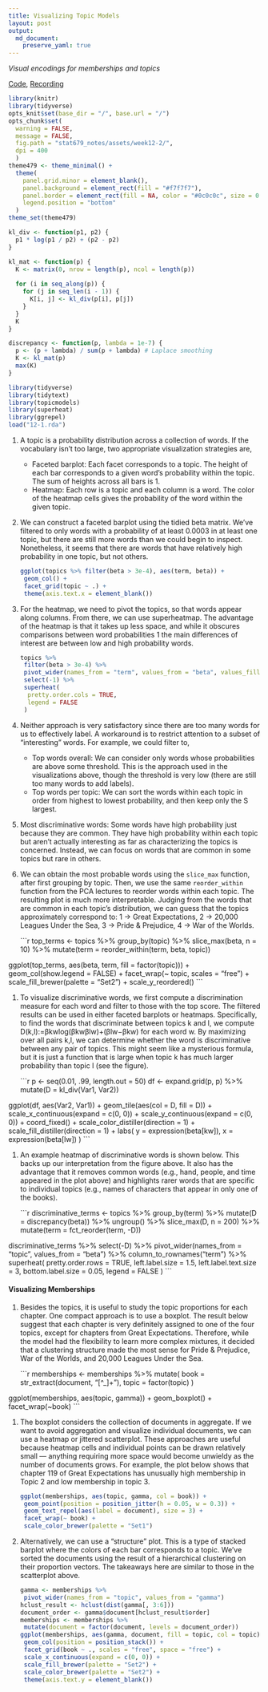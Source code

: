 ```yaml
---
title: Visualizing Topic Models
layout: post
output: 
  md_document:
    preserve_yaml: true
---
```


_Visual encodings for memberships and topics_

[Code](https://github.com/krisrs1128/stat679_code/tree/main/examples/week12/week12-2.Rmd), [Recording]()

```r
library(knitr)
library(tidyverse)
opts_knit$set(base_dir = "/", base.url = "/")
opts_chunk$set(
  warning = FALSE, 
  message = FALSE,
  fig.path = "stat679_notes/assets/week12-2/",
  dpi = 400
  )
theme479 <- theme_minimal() + 
  theme(
    panel.grid.minor = element_blank(),
    panel.background = element_rect(fill = "#f7f7f7"),
    panel.border = element_rect(fill = NA, color = "#0c0c0c", size = 0.6),
    legend.position = "bottom"
  )
theme_set(theme479)
```

```r
kl_div <- function(p1, p2) {
  p1 * log(p1 / p2) + (p2 - p2)
}

kl_mat <- function(p) {
  K <- matrix(0, nrow = length(p), ncol = length(p))
  
  for (i in seq_along(p)) {
    for (j in seq_len(i - 1)) {
      K[i, j] <- kl_div(p[i], p[j])
    }
  }
  K
}

discrepancy <- function(p, lambda = 1e-7) {
  p <- (p + lambda) / sum(p + lambda) # Laplace smoothing
  K <- kl_mat(p)
  max(K)
}
```


```r
library(tidyverse)
library(tidytext)
library(topicmodels)
library(superheat)
library(ggrepel)
load("12-1.rda")
```


1. A topic is a probability distribution across a collection of words. If the
vocabulary isn’t too large, two appropriate visualization strategies are,

    * Faceted barplot: Each facet corresponds to a topic. The height of each bar
    corresponds to a given word’s probability within the topic. The sum of
    heights across all bars is 1.
    * Heatmap: Each row is a topic and each column is a word. The color of the
    heatmap cells gives the probability of the word within the given topic.
		
1. We can construct a faceted barplot using the tidied beta matrix. We’ve
filtered to only words with a probability of at least 0.0003 in at least one
topic, but there are still more words than we could begin to inspect.
Nonetheless, it seems that there are words that have relatively high probability
in one topic, but not others.

    ```r
ggplot(topics %>% filter(beta > 3e-4), aes(term, beta)) +
  geom_col() +
  facet_grid(topic ~ .) +
  theme(axis.text.x = element_blank())
    ```
  
1. For the heatmap, we need to pivot the topics, so that words appear along
columns. From there, we can use superheatmap. The advantage of the heatmap is
that it takes up less space, and while it obscures comparisons between word
probabilities 1 the main differences of interest are between low and high
probability words.

    ```r
topics %>%
  filter(beta > 3e-4) %>%
  pivot_wider(names_from = "term", values_from = "beta", values_fill = 0, names_repair = "unique") %>%
  select(-1) %>%
  superheat(
      pretty.order.cols = TRUE,
      legend = FALSE
  )
    ```
	
1. Neither approach is very satisfactory since there are too many words for us
to effectively label. A workaround is to restrict attention to a subset of
“interesting” words. For example, we could filter to,

    * Top words overall: We can consider only words whose probabilities are
    above some threshold. This is the approach used in the visualizations above,
    though the threshold is very low (there are still too many words to add
    labels).
    * Top words per topic: We can sort the words within each topic in order from
    highest to lowest probability, and then keep only the S largest.
 
1. Most discriminative words: Some words have high probability just because they
are common. They have high probability within each topic but aren’t actually
interesting as far as characterizing the topics is concerned. Instead, we can
focus on words that are common in some topics but rare in others.

1. We can obtain the most probable words using the `slice_max` function, after
first grouping by topic. Then, we use the same `reorder_within` function from
the PCA lectures to reorder words within each topic. The resulting plot is much
more interpretable. Judging from the words that are common in each topic’s
distribution, we can guess that the topics approximately correspond to: 1 ->
Great Expectations, 2 -> 20,000 Leagues Under the Sea, 3 -> Pride & Prejudice, 4
-> War of the Worlds.

    ```r
top_terms <- topics %>%
  group_by(topic) %>%
  slice_max(beta, n = 10) %>%
  mutate(term = reorder_within(term, beta, topic))

ggplot(top_terms, aes(beta, term, fill = factor(topic))) +
  geom_col(show.legend = FALSE) +
  facet_wrap(~ topic, scales = "free") +
  scale_fill_brewer(palette = "Set2") +
  scale_y_reordered()
    ```

1. To visualize discriminative words, we first compute a discrimination measure
for each word and filter to those with the top score. The filtered results can
be used in either faceted barplots or heatmaps. Specifically, to find the words
that discriminate between topics k and l, we compute
		D(k,l):=βkwlog(βkwβlw)+(βlw−βkw)
	for each word w. By maximizing over all pairs k,l, we can determine whether the
	word is discriminative between any pair of topics. This might seem like a
	mysterious formula, but it is just a function that is large when topic k has
	much larger probability than topic l (see the figure).
	
    ```r
p <- seq(0.01, .99, length.out = 50)
df <- expand.grid(p, p) %>%
  mutate(D = kl_div(Var1, Var2))

ggplot(df, aes(Var2, Var1)) +
  geom_tile(aes(col = D, fill = D)) +
  scale_x_continuous(expand = c(0, 0)) +
  scale_y_continuous(expand = c(0, 0)) +
  coord_fixed() +
  scale_color_distiller(direction = 1) +
  scale_fill_distiller(direction = 1) +
  labs(
      y = expression(beta[kw]),
      x = expression(beta[lw])
  )
    ```
	
1. An example heatmap of discriminative words is shown below. This backs up our
interpretation from the figure above. It also has the advantage that it removes
common words (e.g., hand, people, and time appeared in the plot above) and
highlights rarer words that are specific to individual topics (e.g., names of
characters that appear in only one of the books).


    ```r
discriminative_terms <- topics %>%
  group_by(term) %>%
  mutate(D = discrepancy(beta)) %>%
  ungroup() %>%
  slice_max(D, n = 200) %>%
  mutate(term = fct_reorder(term, -D))

discriminative_terms %>%
  select(-D) %>%
  pivot_wider(names_from = "topic", values_from = "beta") %>%
  column_to_rownames("term") %>%
  superheat(
        pretty.order.rows = TRUE,
        left.label.size = 1.5,
        left.label.text.size = 3,
        bottom.label.size = 0.05,
        legend = FALSE
  )
    ```

#### Visualizing Memberships

1. Besides the topics, it is useful to study the topic proportions for each
chapter. One compact approach is to use a boxplot. The result below suggest that
each chapter is very definitely assigned to one of the four topics, except for
chapters from Great Expectations. Therefore, while the model had the flexibility
to learn more complex mixtures, it decided that a clustering structure made the
most sense for Pride & Prejudice, War of the Worlds, and 20,000 Leagues Under
the Sea.


    ```r
memberships <- memberships %>%
  mutate(
    book = str_extract(document, "[^_]+"),
    topic = factor(topic)
  )

ggplot(memberships, aes(topic, gamma)) +
  geom_boxplot() +
  facet_wrap(~book)
    ```
    
1. The boxplot considers the collection of documents in aggregate. If we want to
avoid aggregation and visualize individual documents, we can use a heatmap or
jittered scatterplot. These approaches are useful because heatmap cells and
individual points can be drawn relatively small — anything requiring more space
would become unwieldy as the number of documents grows. For example, the plot
below shows that chapter 119 of Great Expectations has unusually high membership
in Topic 2 and low membership in topic 3.

    ```r
ggplot(memberships, aes(topic, gamma, col = book)) +
  geom_point(position = position_jitter(h = 0.05, w = 0.3)) +
  geom_text_repel(aes(label = document), size = 3) +
  facet_wrap(~ book) +
  scale_color_brewer(palette = "Set1")
    ```
  
1. Alternatively, we can use a “structure” plot. This is a type of stacked
barplot where the colors of each bar corresponds to a topic. We’ve sorted the
documents using the result of a hierarchical clustering on their proportion
vectors. The takeaways here are similar to those in the scatterplot above.
    
    ```r
gamma <- memberships %>%
  pivot_wider(names_from = "topic", values_from = "gamma")
hclust_result <- hclust(dist(gamma[, 3:6]))
document_order <- gamma$document[hclust_result$order]
memberships <- memberships %>%
  mutate(document = factor(document, levels = document_order))
ggplot(memberships, aes(gamma, document, fill = topic, col = topic)) +
  geom_col(position = position_stack()) +
  facet_grid(book ~ ., scales = "free", space = "free") +
  scale_x_continuous(expand = c(0, 0)) +
  scale_fill_brewer(palette = "Set2") +
  scale_color_brewer(palette = "Set2") +
  theme(axis.text.y = element_blank())
    ```
  